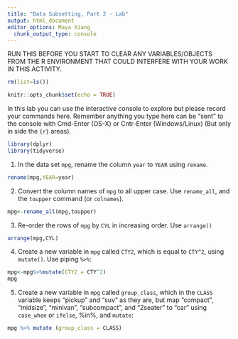```yaml
---
title: "Data Subsetting, Part 2 - Lab"
output: html_document
editor_options: Maya Xiang
  chunk_output_type: console
---
```


RUN THIS BEFORE YOU START TO CLEAR ANY VARIABLES/OBJECTS FROM THE R ENVIRONMENT THAT COULD INTERFERE WITH YOUR WORK IN THIS ACTIVITY.
```r
rm(list=ls())
```


```r
knitr::opts_chunk$set(echo = TRUE)
```

In this lab you can use the interactive console to explore but please record your commands here.  Remember anything you type here can be "sent" to the console with Cmd-Enter (OS-X) or Cntr-Enter (Windows/Linux) (But only in side the ```{r}``` areas).

```r
library(dplyr)
library(tidyverse)
```


1. In the data set `mpg`, rename the column `year` to `YEAR` using `rename`.

```r
rename(mpg,YEAR=year)
```

2. Convert the column names of `mpg` to all upper case. Use `rename_all`, and the `toupper` command (or `colnames`).

```r
mpg<-rename_all(mpg,toupper)
```



3. Re-order the rows of `mpg` by `CYL` in increasing order. Use `arrange()`

```r
arrange(mpg,CYL)
```


4. Create a new variable in `mpg` called `CTY2`, which  is equal to `CTY^2`, using `mutate()`.  Use piping `%>%`:

```r
mpg<-mpg%>%mutate(CTY2 = CTY^2)
mpg
```


5. Create a new variable in `mpg` called `group_class`, which in the `CLASS` variable keeps "pickup" and "suv" as they are, but map "compact", "midsize", "minivan", "subcompact", and "2seater" to "car" using
`case_when` or `ifelse`, %in%, and `mutate`:

```r
mpg %>% mutate (group_class = CLASS)
    
```

